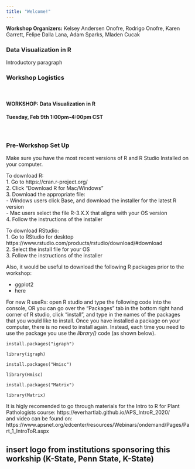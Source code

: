 ```yaml
---
title: "Welcome!"
---
```

**Workshop Organizers:** Kelsey Andersen Onofre, Rodrigo Onofre, Karen Garrett, Felipe Dalla Lana, Adam Sparks, Mladen Cucak


### Data Visualization in R


Introductory paragraph

### Workshop Logistics   
\  

#### WORKSHOP: Data Visualization in R
#### Tuesday, Feb 9th 1:00pm-4:00pm  CST

\  

### Pre-Workshop Set Up

Make sure you have the most recent versions of R and R Studio Installed on your computer.  

To download R:  
1. Go to https://cran.r-project.org/  
2. Click "Download R for Mac/Windows"  
3. Download the appropriate file:  
   - Windows users click Base, and download the installer for the latest R version  
   - Mac users select the file R-3.X.X that aligns with your OS version  
4. Follow the instructions of the installer   

To download RStudio:  
1. Go to RStudio for desktop https://www.rstudio.com/products/rstudio/download/#download  
2. Select the install file for your OS  
3. Follow the instructions of the installer  

Also, it would be useful to download the following R packages prior to the workshop:  

*	ggplot2
*	here


For new R useRs: open R studio and type the following code into the console, OR you can go over the "Packages" tab in the bottom right hand corner of R studio, click "install", and type in the names of the packages that you would like to install. Once you have installed a package on your computer, there is no need to install again. Instead, each time you need to use the package you use the *library()* code (as shown below). 
```
install.packages("igraph")

library(igraph) 

install.packages("Hmisc")

library(Hmisc) 

install.packages("Matrix")

library(Matrix)  
```
It is higly recomended to go through materials for the Intro to R for Plant Pathologists course:
https://everhartlab.github.io/APS_IntroR_2020/  
and video can be found on: 
https://www.apsnet.org/edcenter/resources/Webinars/ondemand/Pages/Part_1_IntroToR.aspx 

## insert logo from institutions sponsoring this workship (K-State, Penn State, K-State)